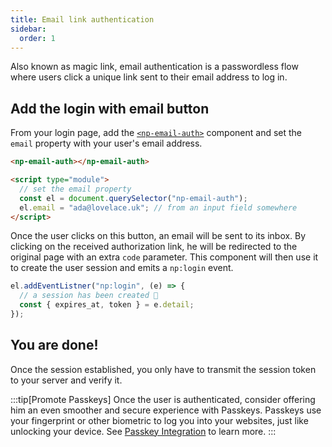 ```yaml
---
title: Email link authentication
sidebar:
  order: 1
---
```


Also known as magic link, email authentication is a passwordless flow where users click a unique link sent to their email address to log in.

## Add the login with email button

From your login page, add the [`<np-email-auth>`](/reference/components/np-email-auth) component and set the `email` property with your user's email address.

```html
<np-email-auth></np-email-auth>

<script type="module">
  // set the email property
  const el = document.querySelector("np-email-auth");
  el.email = "ada@lovelace.uk"; // from an input field somewhere
</script>
```

Once the user clicks on this button, an email will be sent to its inbox.
By clicking on the received authorization link, he will be redirected to the original page with an extra `code` parameter.
This component will then use it to create the user session and emits a `np:login` event.

```js
el.addEventListner("np:login", (e) => {
  // a session has been created 🎉
  const { expires_at, token } = e.detail;
});
```

## You are done!

Once the session established, you only have to transmit the session token to your server and verify it.


<LinkCard title="Session management" description="Learn how to manage session and verify the session token" href="/guides/session" />

:::tip[Promote Passkeys]
Once the user is authenticated, consider offering him an even smoother and secure experience with Passkeys.
Passkeys use your fingerprint or other biometric to log you into your websites, just like unlocking your device.
See [Passkey Integration](/guides/passkeys) to learn more.
:::
